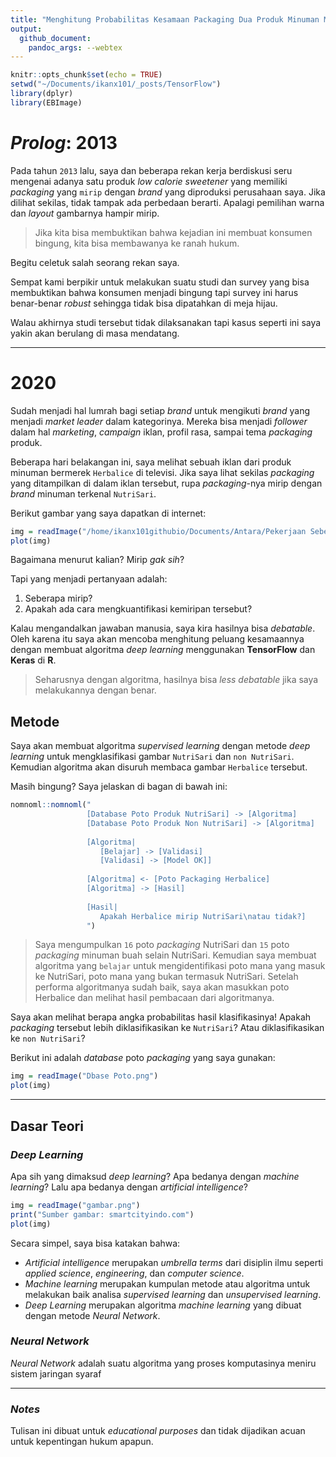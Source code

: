 ```yaml
---
title: "Menghitung Probabilitas Kesamaan Packaging Dua Produk Minuman Menggunakan Algoritma Deep Learning di R"
output: 
  github_document:
    pandoc_args: --webtex
---
```


```r
knitr::opts_chunk$set(echo = TRUE)
setwd("~/Documents/ikanx101/_posts/TensorFlow")
library(dplyr)
library(EBImage)
```

# _Prolog_: 2013

Pada tahun `2013` lalu, saya dan beberapa rekan kerja berdiskusi seru mengenai adanya satu produk _low calorie sweetener_ yang memiliki _packaging_ yang `mirip` dengan _brand_ yang diproduksi perusahaan saya. Jika dilihat sekilas, tidak tampak ada perbedaan berarti. Apalagi pemilihan warna dan _layout_ gambarnya hampir mirip.

> Jika kita bisa membuktikan bahwa kejadian ini membuat konsumen bingung, kita bisa membawanya ke ranah hukum.

Begitu celetuk salah seorang rekan saya.

Sempat kami berpikir untuk melakukan suatu studi dan survey yang bisa membuktikan bahwa konsumen menjadi bingung tapi survey ini harus benar-benar _robust_ sehingga tidak bisa dipatahkan di meja hijau.

Walau akhirnya studi tersebut tidak dilaksanakan tapi kasus seperti ini saya yakin akan berulang di masa mendatang.

---

# 2020

Sudah menjadi hal lumrah bagi setiap _brand_ untuk mengikuti _brand_ yang menjadi _market leader_ dalam kategorinya. Mereka bisa menjadi _follower_ dalam hal _marketing_, _campaign_ iklan, profil rasa, sampai tema _packaging_ produk.

Beberapa hari belakangan ini, saya melihat sebuah iklan dari produk minuman bermerek `Herbalice` di televisi. Jika saya lihat sekilas _packaging_ yang ditampilkan di dalam iklan tersebut, rupa _packaging_-nya mirip dengan _brand_ minuman terkenal `NutriSari`.

Berikut gambar yang saya dapatkan di internet:

```r
img = readImage("/home/ikanx101githubio/Documents/Antara/Pekerjaan Sebelumnya/Image Classifier/herba.jpg")
plot(img)
```

Bagaimana menurut kalian? Mirip _gak sih_?

Tapi yang menjadi pertanyaan adalah:

1. Seberapa mirip? 
1. Apakah ada cara mengkuantifikasi kemiripan tersebut?

Kalau mengandalkan jawaban manusia, saya kira hasilnya bisa _debatable_. Oleh karena itu saya akan mencoba menghitung peluang kesamaannya dengan membuat algoritma _deep learning_ menggunakan __TensorFlow__ dan __Keras__ di __R__. 

> Seharusnya dengan algoritma, hasilnya bisa _less debatable_ jika saya melakukannya dengan benar.

## Metode

Saya akan membuat algoritma _supervised learning_ dengan metode _deep learning_ untuk mengklasifikasi gambar `NutriSari` dan `non NutriSari`. Kemudian algoritma akan disuruh membaca gambar `Herbalice` tersebut. 

Masih bingung? Saya jelaskan di bagan di bawah ini:

```r
nomnoml::nomnoml("
                 [Database Poto Produk NutriSari] -> [Algoritma]
                 [Database Poto Produk Non NutriSari] -> [Algoritma]
                 
                 [Algoritma|
                    [Belajar] -> [Validasi]
                    [Validasi] -> [Model OK]]
                 
                 [Algoritma] <- [Poto Packaging Herbalice]
                 [Algoritma] -> [Hasil]
                 
                 [Hasil|
                    Apakah Herbalice mirip NutriSari\natau tidak?]
                 ")
```
 
> Saya mengumpulkan `16` poto _packaging_ NutriSari dan `15` poto _packaging_ minuman buah selain NutriSari. Kemudian saya membuat algoritma yang `belajar` untuk mengidentifikasi poto mana yang masuk ke NutriSari, poto mana yang bukan termasuk NutriSari. Setelah performa algoritmanya sudah baik, saya akan masukkan poto Herbalice dan melihat hasil pembacaan dari algoritmanya.

Saya akan melihat berapa angka probabilitas hasil klasifikasinya! Apakah _packaging_ tersebut lebih diklasifikasikan ke `NutriSari`? Atau diklasifikasikan ke `non NutriSari`?

Berikut ini adalah _database_ poto _packaging_ yang saya gunakan:

```r
img = readImage("Dbase Poto.png")
plot(img)
```

---

## Dasar Teori

### _Deep Learning_

Apa sih yang dimaksud _deep learning_? Apa bedanya dengan _machine learning_? Lalu apa bedanya dengan _artificial intelligence_?

```r
img = readImage("gambar.png")
print("Sumber gambar: smartcityindo.com")
plot(img)
```

Secara simpel, saya bisa katakan bahwa:

- _Artificial intelligence_ merupakan _umbrella terms_ dari disiplin ilmu seperti _applied science_, _engineering_, dan _computer science_.
- _Machine learning_ merupakan kumpulan metode atau algoritma untuk melakukan baik analisa _supervised learning_ dan _unsupervised learning_.
- _Deep Learning_ merupakan algoritma _machine learning_ yang dibuat dengan metode _Neural Network_.

### _Neural Network_

_Neural Network_ adalah suatu algoritma yang proses komputasinya meniru sistem jaringan syaraf





---

### _Notes_

Tulisan ini dibuat untuk _educational purposes_ dan tidak dijadikan acuan untuk kepentingan hukum apapun.